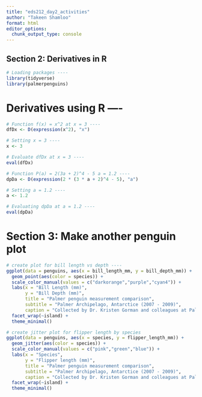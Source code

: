```yaml
---
title: "eds212_day2_activities"
author: "Takeen Shamloo"
format: html
editor_options: 
  chunk_output_type: console
---
```


## Section 2: Derivatives in R

```r
# Loading packages ----
library(tidyverse)
library(palmerpenguins)
```

# Derivatives using R ----

```r
# Function f(x) = x^2 at x = 3 ----
dfDx <- D(expression(x^2), "x")

# Setting x = 3 ----
x <- 3

# Evaluate dfDx at x = 3 ----
eval(dfDx)
```


```r
# Function P(a) = 2(3a + 2)^4 - 5 a = 1.2 ----
dpDa <- D(expression(2 * (3 * a + 2)^4 - 5), "a")

# Setting a = 1.2 ----
a <- 1.2

# Evaluating dpDa at a = 1.2 ----
eval(dpDa)
```

# Section 3: Make another penguin plot

```r
# create plot for bill length vs depth ----
ggplot(data = penguins, aes(x = bill_length_mm, y = bill_depth_mm)) +
  geom_point(aes(color = species)) +
  scale_color_manual(values = c("darkorange","purple","cyan4")) +
  labs(x = "Bill Length (mm)",
       y = "Bill Depth (mm)",
       title = "Palmer penguin measurement comparison",
       subtitle = "Palmer Archipelago, Antarctice (2007 - 2009)",
       caption = "Collected by Dr. Kristen Gorman and colleagues at Palmer Station LTER") +
  facet_wrap(~island) +
  theme_minimal()
```

```r
# create jitter plot for flipper length by species 
ggplot(data = penguins, aes(x = species, y = flipper_length_mm)) +
  geom_jitter(aes(color = species)) +
  scale_color_manual(values = c("pink","green","blue")) +
  labs(x = "Species",
       y = "Flipper length (mm)",
       title = "Palmer penguin measurement comparison",
       subtitle = "Palmer Archipelago, Antarctice (2007 - 2009)",
       caption = "Collected by Dr. Kristen Gorman and colleagues at Palmer Station LTER") +
  facet_wrap(~island) +
  theme_minimal()
```






